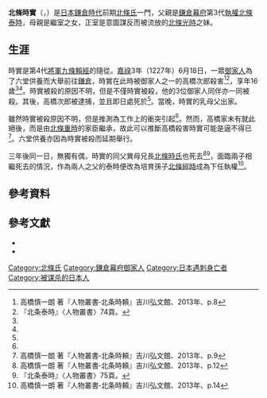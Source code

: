 {{日本武士
|名稱= 北條 時實
|圖片名稱= 
|圖片大小= 
|圖片說明= 
|時代= [[鎌倉時代|鎌倉時代]]前期
|出生日期= [[建曆|建曆]]2年（1212年）
|出生地點= 
|逝世日期= [[嘉祿|嘉祿]]3年6月18日（1227年8月1日）
|逝世地點= 
|假名= {{lang|ja|ほうじょう ときざね}}
|羅馬字= Hōjō Tokizane
|幼名= 
|改名= 
|别名= 
|諡号= 
|神号= 
|戒名= 
|洗禮名= 
|墓所= 
|朝廷官位=  
|幕府職位= 
|主君= [[藤原賴經|藤原賴經]]
|藩= 
|氏族= [[北條氏|北條氏]]
|父母= 父：[[北條泰時|北條泰時]]<br>母：{{Link-ja|安保實員|安保実員}}之女
|養父= 
|養母=
|兄弟= [[北條時氏|北條時氏]]<br>{{Link-ja|北條公義|北条公義}}
|姐妹= {{Link-ja|三浦泰村|三浦泰村}}正室<br>{{Link-ja|足利義氏 (足利家第3任當主)|足利義氏 (足利家3代目当主)|足利義氏}}正室<br>{{Link-ja|北條朝直|北条朝直}}繼室<br>池賴清室
|正室= {{Link-ja|北條朝時|北条朝時}}之女
|側室= 
|嗣子= 
|嗣女= 
|養子= 
|養女= 
}}

'''北條時實'''（{{jpn|j=北条時実|hg=ほうじょう ときざね|rm=Hōjō Tokizane}}，{{bd|1212年||1227年|8月1日|catIdx=Hōjō Tokizane}}）是[[日本|日本]][[鎌倉時代|鎌倉時代]]前期[[北條氏|北條氏]]一門，父親是[[鎌倉幕府|鎌倉幕府]]第3代[[執權|執權]][[北條泰時|北條泰時]]，母親是繼室{{Link-ja|安保實員|安保実員}}之女，正室是意圖謀反而被流放的[[北條光時|北條光時]]之妹。

==生涯==
時實是第4代[[征夷大將軍|將軍]][[九條賴經|九條賴經]]的隨從。[[嘉祿|嘉祿]]3年（1227年）6月18日，一眾[[御家人|御家人]]為了六堂供養而大舉前往[[鎌倉|鎌倉]]，時實在此時被御家人之一的高橋次郎殺害<ref name="北条時頼p8">高橋慎一朗 著『人物叢書‐北条時頼』吉川弘文館、2013年、p.8</ref><ref name="『北条泰時』〈人物叢書〉74頁。">『北条泰時』〈人物叢書〉74頁。</ref>，享年16歲<ref name="北条時頼p8"/><ref name="『北条泰時』〈人物叢書〉74頁。"/>。時實被殺的原因不明，但是不僅時實被殺，他的3位御家人同伴亦一同被殺。其後，高橋次郎被逮捕，並且即日處死於{{Link-ja|腰越|腰越}}<ref name="北条時頼p8"/>。當晚，時實的乳母父{{Link-ja|尾藤景綱|尾藤景綱}}出家。

雖然時實被殺原因不明，但是推測為工作上的衝突引起<ref name="北条時頼p8"/>。然而，高橋家未有就此絕後，而是由[[北條重時|北條重時]]的家臣繼承，故此可以推斷高橋殺害時實可能是逼不得已<ref name="北条時頼p9">高橋慎一朗 著『人物叢書‐北条時頼』吉川弘文館、2013年、p.9</ref>。六堂供養亦因為時實被殺而延期舉行。

三年後同一日，無獨有偶，時實的同父異母兄長[[北條時氏|北條時氏]]也死去<ref name="北条時頼p12">高橋慎一朗 著『人物叢書‐北条時頼』吉川弘文館、2013年、p.12</ref><ref>『北条泰時』〈人物叢書〉75頁。</ref>，面臨兩子相繼死去的情況，作為兩人之父的泰時便改為培育孫子[[北條經時|北條經時]]成為下任執權<ref name="北条時頼p14">高橋慎一朗 著『人物叢書‐北条時頼』吉川弘文館、2013年、p.14</ref>。

== 參考資料 ==
{{reflist}}

== 參考文獻 ==
* {{Cite book|author={{Link-ja|上橫手雅敬|上横手雅敬}}|script-title=ja:北条泰時|publisher={{Link-ja|吉川弘文館|吉川弘文館}}|date=1958年|isbn=4-642-05135-X}}
* {{Cite book|author={{Link-ja|高橋慎一朗|高橋慎一朗}}|script-title=ja:北条時頼|publisher={{Link-ja|吉川弘文館|吉川弘文館}}|date=2013年|isbn=978-4642052672}}

{{DEFAULTSORT:Hōjō Tokizane}}
[[Category:北條氏|Category:北條氏]]
[[Category:鎌倉幕府御家人|Category:鎌倉幕府御家人]]
[[Category:日本遇刺身亡者|Category:日本遇刺身亡者]]
[[Category:被谋杀的日本人|Category:被谋杀的日本人]]